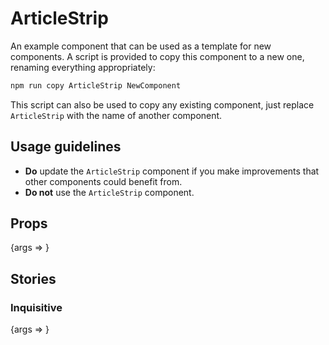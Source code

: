 
<Meta title="ArticleStrip" component={ArticleStrip} />

# ArticleStrip

An example component that can be used as a template for new components. A script
is provided to copy this component to a new one, renaming everything
appropriately:

```sh
npm run copy ArticleStrip NewComponent
```

This script can also be used to copy any existing component, just replace
`ArticleStrip` with the name of another component.

## Usage guidelines

- **Do** update the `ArticleStrip` component if you make improvements that other components could benefit from.
- **Do not** use the `ArticleStrip` component.

## Props

<Canvas>
	<Story
		args={{}}
		name="Default"
	>
		{args => <ArticleStrip {...args} />}
	</Story>
</Canvas>

<ArgsTable story="Default" />

## Stories

### Inquisitive

<Canvas>
	<Story
		args={{
			children: 'Hello, world?',
		}}
		name="Inquisitive"
	>
		{args => <ArticleStrip {...args} />}
	</Story>
</Canvas>
